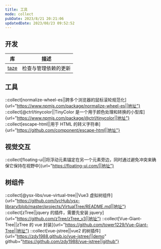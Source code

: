 ```yaml
---
title: 工具
mode: collect
pubDate: 2023/8/21 20:21:06
updatedDate: 2023/08/23 09:52:52
---
```


## 开发

| 库                                         | 描述                 |
| ------------------------------------------ | -------------------- |
| [taze](https://www.npmjs.com/package/taze) | 检查与管理依赖的更新 |

## 工具

::collect[normalize-wheel-es||跨多个浏览器的鼠标滚轮规范化]{url="https://www.npmjs.com/package/normalize-wheel-es||地址"}
::collect[@ctrl/tinycolor||TinyColor 是一个用于颜色处理和转换的小型库]{url="https://www.npmjs.com/package/@ctrl/tinycolor||地址"}
::collect[escape-html||用于 HTML 的转义字符串]{url="https://github.com/component/escape-html||地址"}

## 视觉交互

::collect[floating-ui||将浮动元素锚定在另一个元素旁边，同时通过避免冲突来确保它保持在视野中]{url="https://floating-ui.com/||地址"}

## 树组件

::collect[@ysx-libs/vue-virtual-tree||Vue3 虚拟树组件]{url="https://github.com/lycHub/ysx-library/blob/master/projects/VirtualTree/README.md||地址"}
::collect[zTree||jquery 的插件，需要先安装 jquery]{url="https://github.com/zTree/zTree_v3||地址"}
::collect[Vue-Giant-Tree||zTree 的 vue 封装]{url="https://github.com/tower1229/Vue-Giant-Tree||地址"}
::collect[vue-jstree||vue2 的树插件]{url="https://zdy1988.github.io/vue-jstree/||demo" github="https://github.com/zdy1988/vue-jstree||github"}
